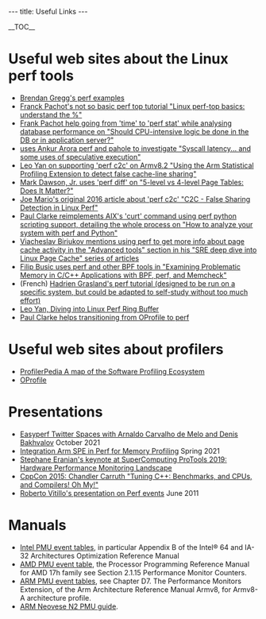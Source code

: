 ---
title: Useful Links
---

__TOC__

=Useful web sites about the Linux perf tools=

* [http://www.brendangregg.com/perf.html Brendan Gregg's perf examples]
* [https://www.dbi-services.com/blog/linux-perf-top-basics-understand-the/ Franck Pachot's not so basic perf top tutorial "Linux perf-top basics: understand the %"]
* [https://www.dbi-services.com/blog/should-cpu-intensive-logic-be-done-in-the-db-or-in-application-server/ Frank Pachot help going from 'time' to 'perf stat' while analysing database performance on "Should CPU-intensive logic be done in the DB or in application server?"]
* [https://blogs.oracle.com/linux/post/syscall-latency uses Ankur Arora perf and pahole to investigate "Syscall latency... and some uses of speculative execution"]
* [https://www.linaro.org/blog/using-the-arm-statistical-profiling-extension-to-detect-false-cache-line-sharing/ Leo Yan on supporting 'perf c2c' on Armv8.2 "Using the Arm Statistical Profiling Extension to detect false cache-line sharing"]
* [https://www.jabperf.com/5-level-vs-4-level-page-tables-does-it-matter/ Mark Dawson, Jr. uses 'perf diff' on "5-level vs 4-level Page Tables: Does It Matter?"]
* [https://joemario.github.io/blog/2016/09/01/c2c-blog/ Joe Mario's original 2016 article about 'perf c2c' "C2C - False Sharing Detection in Linux Perf"]
* [https://opensource.com/article/18/7/fun-perf-and-python Paul Clarke reimplements AIX's 'curt' command using perf python scripting support, detailing the whole process on "How to analyze your system with perf and Python"]
* [https://biriukov.dev/docs/page-cache/0-linux-page-cache-for-sre/ Viacheslav Biriukov mentions using perf to get more info about page cache activity in the "Advanced tools" section in his "SRE deep dive into Linux Page Cache" series of articles]
* [https://doordash.engineering/2021/04/01/examining-problematic-memory-with-bpf-perf-and-memcheck/ Filip Busic uses perf and other BPF tools in "Examining Problematic Memory in C/C++ Applications with BPF, perf, and Memcheck"]
* (French) [https://grasland.pages.in2p3.fr/tp-perf/html/ Hadrien Grasland's perf tutorial (designed to be run on a specific system, but could be adapted to self-study without too much effort)]
* [https://people.linaro.org/~leo.yan/debug/perf/Diving_into_Linux_Perf_Ring_Buffer.pdf Leo Yan, Diving into Linux Perf Ring Buffer]
* [https://developer.ibm.com/tutorials/migrate-from-oprofile-to-perf/ Paul Clarke helps transitioning from OProfile to perf]

=Useful web sites about profilers=

* [https://www.markhansen.co.nz/profilerpedia/ ProfilerPedia A map of the Software Profiling Ecosystem]
* [https://oprofile.sourceforge.io/news/ OProfile]

=Presentations=

* [https://youtu.be/aUDtN0qjxD0 Easyperf Twitter Spaces with Arnaldo Carvalho de Melo and Denis Bakhvalov] October 2021
* [https://static.linaro.org/connect/lvc21/presentations/lvc21-302.pdf Integration Arm SPE in Perf for Memory Profiling] Spring 2021
* [https://protools19.github.io/slides/Eranian_KeynoteSC19.pdf Stephane Eranian's keynote at SuperComputing ProTools 2019: Hardware Performance Monitoring Landscape]
* [https://youtu.be/nXaxk27zwlk CppCon 2015: Chandler Carruth "Tuning C++: Benchmarks, and CPUs, and Compilers! Oh My!"]
* [http://indico.cern.ch/materialDisplay.py?contribId=20&sessionId=4&materialId=slides&confId=141309 Roberto Vitillo's presentation on Perf events] June 2011

=Manuals=

* [https://software.intel.com/content/www/us/en/develop/download/intel-64-and-ia-32-architectures-optimization-reference-manual.html Intel PMU event tables], in particular Appendix B of the Intel® 64 and IA-32 Architectures Optimization Reference Manual
* [https://developer.amd.com/resources/developer-guides-manuals/ AMD PMU event table], the Processor Programming Reference Manual for AMD 17h family see Section 2.1.15 Performance Monitor Counters.
* [https://developer.arm.com/architectures/cpu-architecture/a-profile/docs ARM PMU event tables], see Chapter D7. The Performance Monitors Extension, of the Arm Architecture Reference Manual Armv8, for Armv8-A architecture profile.
* [https://documentation-service.arm.com/static/62cfe21e31ea212bb6627393?token= ARM Neovese N2 PMU guide].